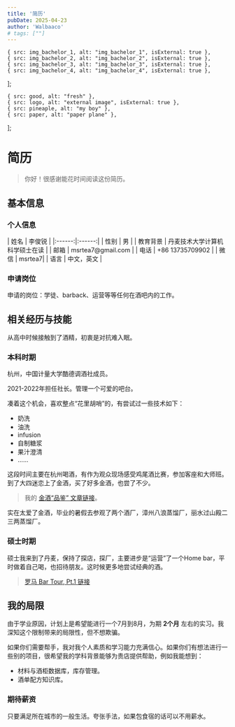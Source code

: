 ```yaml
---
title: '简历'
pubDate: 2025-04-23
author: 'Walbaaco'
# tags: [""]
---
```





    { src: img_bachelor_1, alt: "img_bachelor_1", isExternal: true },
    { src: img_bachelor_2, alt: "img_bachelor_2", isExternal: true },
    { src: img_bachelor_3, alt: "img_bachelor_3", isExternal: true },
    { src: img_bachelor_4, alt: "img_bachelor_4", isExternal: true },
];



    { src: good, alt: "fresh" },
    { src: logo, alt: "external image", isExternal: true },
    { src: pineaple, alt: "my boy" },
    { src: paper, alt: "paper plane" },
];

# **简历**

> 你好！很感谢能花时间阅读这份简历。



## 基本信息

### **个人信息**

<div style="display: flex; justify-content: center;">
| 姓名 | 李俊锐 |
|:------:|:------:|
| 性别 | 男 |
| 教育背景 | 丹麦技术大学计算机科学硕士在读 |
| 邮箱 | msrtea7@gmail.com |
| 电话 | +86 13735709902 |
| 微信 | msrtea7|
| 语言 | 中文，英文 |
</div>

### **申请岗位**

申请的岗位：学徒、barback、运营等等任何在酒吧内的工作。


## 相关经历与技能

从高中时候接触到了酒精，初衷是对抗难入眠。

### **本科时期**

杭州，中国计量大学酷德调酒社成员。

2021-2022年担任社长。管理一个可爱的吧台。

凑着这个机会，喜欢整点“花里胡哨”的，有尝试过一些技术如下：
- 奶洗
- 油洗
- infusion
- 自制糖浆
- 果汁澄清
- ......

这段时间主要在杭州喝酒，有作为观众现场感受鸡尾酒比赛，参加客座和大师班。到了大四迷恋上了金酒，买了好多金酒，也尝了不少。

> 我的 [金酒“品鉴” 文章链接](https://msrtea7.com/posts/alcohol/gin_tasting_1/)。

实在太爱了金酒，毕业的暑假去参观了两个酒厂，漳州八浪蒸馏厂，丽水过山殿二三两蒸馏厂。

<ImageCarousel images={img_bachelor} />

### **硕士时期**

硕士我来到了丹麦，保持了探店，探厂，主要进步是“运营”了一个Home bar，平时做着自己喝，也招待朋友。这时候更多地尝试经典的酒。

> [罗马 Bar Tour, Pt.1 链接](https://msrtea7.com/posts/alcohol/bar_tour_rome_one/)

<ImageCarousel images={img_master} />

## **我的局限**

由于学业原因，计划上是希望能进行一个7月到8月，为期 **2个月** 左右的实习。我深知这个限制带来的局限性，但不想欺骗。

如果你们需要帮手，我对我个人素质和学习能力充满信心。如果你们有想法进行一些别的项目，很希望我的学科背景能够为贵店提供帮助，例如我能想到：

- 材料与酒柜数据库，库存管理。
- 酒单配方知识库。

### **期待薪资**

只要满足所在城市的一般生活。夸张手法，如果包食宿的话可以不用薪水。

